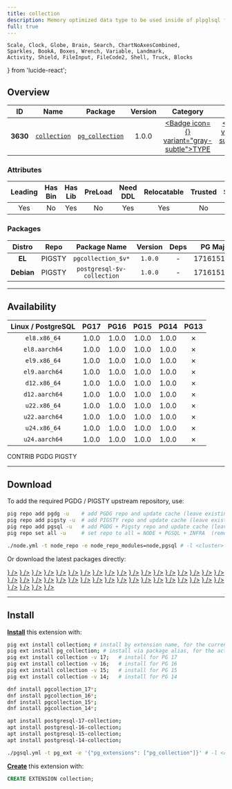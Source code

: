 ```yaml
---
title: collection
description: Memory optimized data type to be used inside of plpglsql func
full: true
---
```


    Scale, Clock, Globe, Brain, Search, ChartNoAxesCombined,
    Sparkles, BookA, Boxes, Wrench, Variable, Landmark,
    Activity, Shield, FileInput, FileCode2, Shell, Truck, Blocks
} from 'lucide-react';

## Overview

| <TooltipIconButton tooltip="Extension unique identifier" side="top">ID</TooltipIconButton> | <TooltipIconButton tooltip="Extension name" side="top">Name</TooltipIconButton> | <TooltipIconButton tooltip="Package name for installation" side="top">Package</TooltipIconButton> | <TooltipIconButton tooltip="Latest available extension version" side="top">Version</TooltipIconButton> | <TooltipIconButton tooltip="Extension category" side="top">Category</TooltipIconButton> | <TooltipIconButton tooltip="Open source license" side="top">License</TooltipIconButton> | <TooltipIconButton tooltip="Programming language" side="top">Lang</TooltipIconButton> |
|:--------:|:--------:|:----------:|:--------------:|:---------------------------------------:|:------------------------------------------------------:|:----:|
| **3630** | [`collection`](https://github.com/aws/pgcollection) | [`pg_collection`](/ext/collection) | 1.0.0 | <a href="/ext/type" className="no-underline"><Badge icon={<Boxes />} variant="gray-subtle">TYPE</Badge></a> | <a href="/ext/list/license#apache-20" className="no-underline"><Badge icon={<Scale />} variant="green-subtle">Apache-2.0</Badge></a> | <a href="/ext/list/lang#c"><Badge icon={<FileCode2 />} variant="blue-subtle">C</Badge></a> |

### Attributes

| <TooltipIconButton tooltip="The Primary Leading extension in the Package" side="top">Leading</TooltipIconButton> | <TooltipIconButton tooltip="Contains binary utils" side="top">Has Bin</TooltipIconButton> | <TooltipIconButton tooltip="Contains .so shared library files" side="top">Has Lib</TooltipIconButton> | <TooltipIconButton tooltip="Requires preloading via shared_preload_libraries" side="top">PreLoad</TooltipIconButton> | <TooltipIconButton tooltip="Requires CREATE EXTENSION DDL command" side="top">Need DDL</TooltipIconButton> | <TooltipIconButton tooltip="Can be installed in any schema" side="top">Relocatable</TooltipIconButton> | <TooltipIconButton tooltip="Can be created by non-superuser" side="top">Trusted</TooltipIconButton> | <TooltipIconButton tooltip="Schemas used by this extension" side="top">Schemas</TooltipIconButton> |
|:-------:|:-------:|:-------:|:-------:|:--------:|:-----------:|:-------:|:-------:|
| Yes | No | Yes | No | Yes | Yes | No | - |

### Packages

| <TooltipIconButton tooltip="Linux distribution family, EL or Debian" side="top">Distro</TooltipIconButton> | <TooltipIconButton tooltip="Package repository" side="top">Repo</TooltipIconButton> | <TooltipIconButton tooltip="The RPM/DEB Package Name Pattern (replace $v with real pg major)" side="top">Package Name</TooltipIconButton> | <TooltipIconButton tooltip="Latest package version" side="top">Version</TooltipIconButton> | <TooltipIconButton tooltip="RPM/DEB Package dependencies" side="top">Deps</TooltipIconButton> | <TooltipIconButton tooltip="Available in these PostgreSQL Major Versions" side="top">PG Major</TooltipIconButton> |
|:----------:|:--------:|:------------------------:|:-----------:|:------------:|:------------------:|
|   **EL**   | <Badge variant="amber-subtle"><span className="font-bold">PIGSTY</span></Badge> | `pgcollection_$v*` | `1.0.0` | - | <Badge variant="green-subtle">17</Badge><Badge variant="green-subtle">16</Badge><Badge variant="green-subtle">15</Badge><Badge variant="green-subtle">14</Badge><Badge variant="red-subtle">13</Badge> |
| **Debian** | <Badge variant="amber-subtle"><span className="font-bold">PIGSTY</span></Badge> | `postgresql-$v-collection` | `1.0.0` | - | <Badge variant="green-subtle">17</Badge><Badge variant="green-subtle">16</Badge><Badge variant="green-subtle">15</Badge><Badge variant="green-subtle">14</Badge><Badge variant="red-subtle">13</Badge> |



------

## Availability

| <TooltipIconButton tooltip="Linux Distro Arch / PostgreSQL Major Version" side="top">Linux / PostgreSQL </TooltipIconButton> | **PG17** | **PG16** | **PG15** | **PG14** | <span className="text-red-500">**PG13**</span> |
|:-----:|:-----:|:-----:|:-----:|:-----:|:-----:|
| `el8.x86_64` | <Badge variant="amber-subtle">1.0.0</Badge> | <Badge variant="amber-subtle">1.0.0</Badge> | <Badge variant="amber-subtle">1.0.0</Badge> | <Badge variant="amber-subtle">1.0.0</Badge> | <Badge variant="red-subtle">✗</Badge> |
| `el8.aarch64` | <Badge variant="amber-subtle">1.0.0</Badge> | <Badge variant="amber-subtle">1.0.0</Badge> | <Badge variant="amber-subtle">1.0.0</Badge> | <Badge variant="amber-subtle">1.0.0</Badge> | <Badge variant="red-subtle">✗</Badge> |
| `el9.x86_64` | <Badge variant="amber-subtle">1.0.0</Badge> | <Badge variant="amber-subtle">1.0.0</Badge> | <Badge variant="amber-subtle">1.0.0</Badge> | <Badge variant="amber-subtle">1.0.0</Badge> | <Badge variant="red-subtle">✗</Badge> |
| `el9.aarch64` | <Badge variant="amber-subtle">1.0.0</Badge> | <Badge variant="amber-subtle">1.0.0</Badge> | <Badge variant="amber-subtle">1.0.0</Badge> | <Badge variant="amber-subtle">1.0.0</Badge> | <Badge variant="red-subtle">✗</Badge> |
| `d12.x86_64` | <Badge variant="amber-subtle">1.0.0</Badge> | <Badge variant="amber-subtle">1.0.0</Badge> | <Badge variant="amber-subtle">1.0.0</Badge> | <Badge variant="amber-subtle">1.0.0</Badge> | <Badge variant="red-subtle">✗</Badge> |
| `d12.aarch64` | <Badge variant="amber-subtle">1.0.0</Badge> | <Badge variant="amber-subtle">1.0.0</Badge> | <Badge variant="amber-subtle">1.0.0</Badge> | <Badge variant="amber-subtle">1.0.0</Badge> | <Badge variant="red-subtle">✗</Badge> |
| `u22.x86_64` | <Badge variant="amber-subtle">1.0.0</Badge> | <Badge variant="amber-subtle">1.0.0</Badge> | <Badge variant="amber-subtle">1.0.0</Badge> | <Badge variant="amber-subtle">1.0.0</Badge> | <Badge variant="red-subtle">✗</Badge> |
| `u22.aarch64` | <Badge variant="amber-subtle">1.0.0</Badge> | <Badge variant="amber-subtle">1.0.0</Badge> | <Badge variant="amber-subtle">1.0.0</Badge> | <Badge variant="amber-subtle">1.0.0</Badge> | <Badge variant="red-subtle">✗</Badge> |
| `u24.x86_64` | <Badge variant="amber-subtle">1.0.0</Badge> | <Badge variant="amber-subtle">1.0.0</Badge> | <Badge variant="amber-subtle">1.0.0</Badge> | <Badge variant="amber-subtle">1.0.0</Badge> | <Badge variant="red-subtle">✗</Badge> |
| `u24.aarch64` | <Badge variant="amber-subtle">1.0.0</Badge> | <Badge variant="amber-subtle">1.0.0</Badge> | <Badge variant="amber-subtle">1.0.0</Badge> | <Badge variant="amber-subtle">1.0.0</Badge> | <Badge variant="red-subtle">✗</Badge> |

<Badge variant="green-subtle"><span className="font-black">CONTRIB</span></Badge> <Badge variant="blue-subtle"><span className="font-black">PGDG</span></Badge> <Badge variant="amber-subtle"><span className="font-black">PIGSTY</span></Badge>

------

## Download

To add the required PGDG / PIGSTY upstream repository, use:

```bash tab="pig"
pig repo add pgdg -u    # add PGDG repo and update cache (leave existing repos)
pig repo add pigsty -u  # add PIGSTY repo and update cache (leave existing repos)
pig repo add pgsql -u   # add PGDG + Pigsty repo and update cache (leave existing repos)
pig repo set all -u     # set repo to all = NODE + PGSQL + INFRA  (remove existing repos)
```
```bash tab="pigsty"
./node.yml -t node_repo -e node_repo_modules=node,pgsql # -l <cluster>
```

Or download the latest packages directly:

<Files>
    <Folder name="el8.x86_64">
        <a href="https://repo.pigsty.io/yum/pgsql/el8.x86_64/pgcollection_17-1.0.0-1PIGSTY.el8.x86_64.rpm"><File name="pgcollection_17-1.0.0-1PIGSTY.el8.x86_64.rpm" icon={<Package className="text-emerald-500" />} /></a>
        <a href="https://repo.pigsty.io/yum/pgsql/el8.x86_64/pgcollection_16-1.0.0-1PIGSTY.el8.x86_64.rpm"><File name="pgcollection_16-1.0.0-1PIGSTY.el8.x86_64.rpm" icon={<Package className="text-emerald-500" />} /></a>
        <a href="https://repo.pigsty.io/yum/pgsql/el8.x86_64/pgcollection_15-1.0.0-1PIGSTY.el8.x86_64.rpm"><File name="pgcollection_15-1.0.0-1PIGSTY.el8.x86_64.rpm" icon={<Package className="text-emerald-500" />} /></a>
        <a href="https://repo.pigsty.io/yum/pgsql/el8.x86_64/pgcollection_14-1.0.0-1PIGSTY.el8.x86_64.rpm"><File name="pgcollection_14-1.0.0-1PIGSTY.el8.x86_64.rpm" icon={<Package className="text-emerald-500" />} /></a>
    </Folder>
    <Folder name="el8.aarch64">
        <a href="https://repo.pigsty.io/yum/pgsql/el8.aarch64/pgcollection_17-1.0.0-1PIGSTY.el8.aarch64.rpm"><File name="pgcollection_17-1.0.0-1PIGSTY.el8.aarch64.rpm" icon={<Package className="text-orange-500" />} /></a>
        <a href="https://repo.pigsty.io/yum/pgsql/el8.aarch64/pgcollection_16-1.0.0-1PIGSTY.el8.aarch64.rpm"><File name="pgcollection_16-1.0.0-1PIGSTY.el8.aarch64.rpm" icon={<Package className="text-orange-500" />} /></a>
        <a href="https://repo.pigsty.io/yum/pgsql/el8.aarch64/pgcollection_15-1.0.0-1PIGSTY.el8.aarch64.rpm"><File name="pgcollection_15-1.0.0-1PIGSTY.el8.aarch64.rpm" icon={<Package className="text-orange-500" />} /></a>
        <a href="https://repo.pigsty.io/yum/pgsql/el8.aarch64/pgcollection_14-1.0.0-1PIGSTY.el8.aarch64.rpm"><File name="pgcollection_14-1.0.0-1PIGSTY.el8.aarch64.rpm" icon={<Package className="text-orange-500" />} /></a>
    </Folder>
    <Folder name="el9.x86_64">
        <a href="https://repo.pigsty.io/yum/pgsql/el9.x86_64/pgcollection_17-1.0.0-1PIGSTY.el9.x86_64.rpm"><File name="pgcollection_17-1.0.0-1PIGSTY.el9.x86_64.rpm" icon={<Package className="text-emerald-500" />} /></a>
        <a href="https://repo.pigsty.io/yum/pgsql/el9.x86_64/pgcollection_16-1.0.0-1PIGSTY.el9.x86_64.rpm"><File name="pgcollection_16-1.0.0-1PIGSTY.el9.x86_64.rpm" icon={<Package className="text-emerald-500" />} /></a>
        <a href="https://repo.pigsty.io/yum/pgsql/el9.x86_64/pgcollection_15-1.0.0-1PIGSTY.el9.x86_64.rpm"><File name="pgcollection_15-1.0.0-1PIGSTY.el9.x86_64.rpm" icon={<Package className="text-emerald-500" />} /></a>
        <a href="https://repo.pigsty.io/yum/pgsql/el9.x86_64/pgcollection_14-1.0.0-1PIGSTY.el9.x86_64.rpm"><File name="pgcollection_14-1.0.0-1PIGSTY.el9.x86_64.rpm" icon={<Package className="text-emerald-500" />} /></a>
    </Folder>
    <Folder name="el9.aarch64">
        <a href="https://repo.pigsty.io/yum/pgsql/el9.aarch64/pgcollection_17-1.0.0-1PIGSTY.el9.aarch64.rpm"><File name="pgcollection_17-1.0.0-1PIGSTY.el9.aarch64.rpm" icon={<Package className="text-orange-500" />} /></a>
        <a href="https://repo.pigsty.io/yum/pgsql/el9.aarch64/pgcollection_16-1.0.0-1PIGSTY.el9.aarch64.rpm"><File name="pgcollection_16-1.0.0-1PIGSTY.el9.aarch64.rpm" icon={<Package className="text-orange-500" />} /></a>
        <a href="https://repo.pigsty.io/yum/pgsql/el9.aarch64/pgcollection_15-1.0.0-1PIGSTY.el9.aarch64.rpm"><File name="pgcollection_15-1.0.0-1PIGSTY.el9.aarch64.rpm" icon={<Package className="text-orange-500" />} /></a>
        <a href="https://repo.pigsty.io/yum/pgsql/el9.aarch64/pgcollection_14-1.0.0-1PIGSTY.el9.aarch64.rpm"><File name="pgcollection_14-1.0.0-1PIGSTY.el9.aarch64.rpm" icon={<Package className="text-orange-500" />} /></a>
    </Folder>
    <Folder name="d12.x86_64">
        <a href="https://repo.pigsty.io/apt/pgsql/bookworm/pool/main/c/collection/postgresql-17-collection_1.0.0-1PIGSTY~bookworm_amd64.deb"><File name="postgresql-17-collection_1.0.0-1PIGSTY~bookworm_amd64.deb" icon={<Box className="text-emerald-500" />} /></a>
        <a href="https://repo.pigsty.io/apt/pgsql/bookworm/pool/main/c/collection/postgresql-16-collection_1.0.0-1PIGSTY~bookworm_amd64.deb"><File name="postgresql-16-collection_1.0.0-1PIGSTY~bookworm_amd64.deb" icon={<Box className="text-emerald-500" />} /></a>
        <a href="https://repo.pigsty.io/apt/pgsql/bookworm/pool/main/c/collection/postgresql-15-collection_1.0.0-1PIGSTY~bookworm_amd64.deb"><File name="postgresql-15-collection_1.0.0-1PIGSTY~bookworm_amd64.deb" icon={<Box className="text-emerald-500" />} /></a>
        <a href="https://repo.pigsty.io/apt/pgsql/bookworm/pool/main/c/collection/postgresql-14-collection_1.0.0-1PIGSTY~bookworm_amd64.deb"><File name="postgresql-14-collection_1.0.0-1PIGSTY~bookworm_amd64.deb" icon={<Box className="text-emerald-500" />} /></a>
    </Folder>
    <Folder name="d12.aarch64">
        <a href="https://repo.pigsty.io/apt/pgsql/bookworm/pool/main/c/collection/postgresql-17-collection_1.0.0-1PIGSTY~bookworm_arm64.deb"><File name="postgresql-17-collection_1.0.0-1PIGSTY~bookworm_arm64.deb" icon={<Box className="text-orange-500" />} /></a>
        <a href="https://repo.pigsty.io/apt/pgsql/bookworm/pool/main/c/collection/postgresql-16-collection_1.0.0-1PIGSTY~bookworm_arm64.deb"><File name="postgresql-16-collection_1.0.0-1PIGSTY~bookworm_arm64.deb" icon={<Box className="text-orange-500" />} /></a>
        <a href="https://repo.pigsty.io/apt/pgsql/bookworm/pool/main/c/collection/postgresql-15-collection_1.0.0-1PIGSTY~bookworm_arm64.deb"><File name="postgresql-15-collection_1.0.0-1PIGSTY~bookworm_arm64.deb" icon={<Box className="text-orange-500" />} /></a>
        <a href="https://repo.pigsty.io/apt/pgsql/bookworm/pool/main/c/collection/postgresql-14-collection_1.0.0-1PIGSTY~bookworm_arm64.deb"><File name="postgresql-14-collection_1.0.0-1PIGSTY~bookworm_arm64.deb" icon={<Box className="text-orange-500" />} /></a>
    </Folder>
    <Folder name="u22.x86_64">
        <a href="https://repo.pigsty.io/apt/pgsql/jammy/pool/main/c/collection/postgresql-17-collection_1.0.0-1PIGSTY~jammy_amd64.deb"><File name="postgresql-17-collection_1.0.0-1PIGSTY~jammy_amd64.deb" icon={<Box className="text-emerald-500" />} /></a>
        <a href="https://repo.pigsty.io/apt/pgsql/jammy/pool/main/c/collection/postgresql-16-collection_1.0.0-1PIGSTY~jammy_amd64.deb"><File name="postgresql-16-collection_1.0.0-1PIGSTY~jammy_amd64.deb" icon={<Box className="text-emerald-500" />} /></a>
        <a href="https://repo.pigsty.io/apt/pgsql/jammy/pool/main/c/collection/postgresql-15-collection_1.0.0-1PIGSTY~jammy_amd64.deb"><File name="postgresql-15-collection_1.0.0-1PIGSTY~jammy_amd64.deb" icon={<Box className="text-emerald-500" />} /></a>
        <a href="https://repo.pigsty.io/apt/pgsql/jammy/pool/main/c/collection/postgresql-14-collection_1.0.0-1PIGSTY~jammy_amd64.deb"><File name="postgresql-14-collection_1.0.0-1PIGSTY~jammy_amd64.deb" icon={<Box className="text-emerald-500" />} /></a>
    </Folder>
    <Folder name="u22.aarch64">
        <a href="https://repo.pigsty.io/apt/pgsql/jammy/pool/main/c/collection/postgresql-17-collection_1.0.0-1PIGSTY~jammy_arm64.deb"><File name="postgresql-17-collection_1.0.0-1PIGSTY~jammy_arm64.deb" icon={<Box className="text-orange-500" />} /></a>
        <a href="https://repo.pigsty.io/apt/pgsql/jammy/pool/main/c/collection/postgresql-16-collection_1.0.0-1PIGSTY~jammy_arm64.deb"><File name="postgresql-16-collection_1.0.0-1PIGSTY~jammy_arm64.deb" icon={<Box className="text-orange-500" />} /></a>
        <a href="https://repo.pigsty.io/apt/pgsql/jammy/pool/main/c/collection/postgresql-15-collection_1.0.0-1PIGSTY~jammy_arm64.deb"><File name="postgresql-15-collection_1.0.0-1PIGSTY~jammy_arm64.deb" icon={<Box className="text-orange-500" />} /></a>
        <a href="https://repo.pigsty.io/apt/pgsql/jammy/pool/main/c/collection/postgresql-14-collection_1.0.0-1PIGSTY~jammy_arm64.deb"><File name="postgresql-14-collection_1.0.0-1PIGSTY~jammy_arm64.deb" icon={<Box className="text-orange-500" />} /></a>
    </Folder>
    <Folder name="u24.x86_64">
        <a href="https://repo.pigsty.io/apt/pgsql/noble/pool/main/c/collection/postgresql-17-collection_1.0.0-1PIGSTY~noble_amd64.deb"><File name="postgresql-17-collection_1.0.0-1PIGSTY~noble_amd64.deb" icon={<Box className="text-emerald-500" />} /></a>
        <a href="https://repo.pigsty.io/apt/pgsql/noble/pool/main/c/collection/postgresql-16-collection_1.0.0-1PIGSTY~noble_amd64.deb"><File name="postgresql-16-collection_1.0.0-1PIGSTY~noble_amd64.deb" icon={<Box className="text-emerald-500" />} /></a>
        <a href="https://repo.pigsty.io/apt/pgsql/noble/pool/main/c/collection/postgresql-15-collection_1.0.0-1PIGSTY~noble_amd64.deb"><File name="postgresql-15-collection_1.0.0-1PIGSTY~noble_amd64.deb" icon={<Box className="text-emerald-500" />} /></a>
        <a href="https://repo.pigsty.io/apt/pgsql/noble/pool/main/c/collection/postgresql-14-collection_1.0.0-1PIGSTY~noble_amd64.deb"><File name="postgresql-14-collection_1.0.0-1PIGSTY~noble_amd64.deb" icon={<Box className="text-emerald-500" />} /></a>
    </Folder>
    <Folder name="u24.aarch64">
        <a href="https://repo.pigsty.io/apt/pgsql/noble/pool/main/c/collection/postgresql-17-collection_1.0.0-1PIGSTY~noble_arm64.deb"><File name="postgresql-17-collection_1.0.0-1PIGSTY~noble_arm64.deb" icon={<Box className="text-orange-500" />} /></a>
        <a href="https://repo.pigsty.io/apt/pgsql/noble/pool/main/c/collection/postgresql-16-collection_1.0.0-1PIGSTY~noble_arm64.deb"><File name="postgresql-16-collection_1.0.0-1PIGSTY~noble_arm64.deb" icon={<Box className="text-orange-500" />} /></a>
        <a href="https://repo.pigsty.io/apt/pgsql/noble/pool/main/c/collection/postgresql-15-collection_1.0.0-1PIGSTY~noble_arm64.deb"><File name="postgresql-15-collection_1.0.0-1PIGSTY~noble_arm64.deb" icon={<Box className="text-orange-500" />} /></a>
        <a href="https://repo.pigsty.io/apt/pgsql/noble/pool/main/c/collection/postgresql-14-collection_1.0.0-1PIGSTY~noble_arm64.deb"><File name="postgresql-14-collection_1.0.0-1PIGSTY~noble_arm64.deb" icon={<Box className="text-orange-500" />} /></a>
    </Folder>
</Files>

------

## Install

[**Install**](/docs/pgsql/ext/install) this extension with:

```bash tab="pig"
pig ext install collection; # install by extension name, for the current active PG version
pig ext install pg_collection; # install via package alias, for the active PG version
pig ext install collection -v 17;   # install for PG 17
pig ext install collection -v 16;   # install for PG 16
pig ext install collection -v 15;   # install for PG 15
pig ext install collection -v 14;   # install for PG 14
```
```bash tab="yum" 
dnf install pgcollection_17*;
dnf install pgcollection_16*;
dnf install pgcollection_15*;
dnf install pgcollection_14*;
```
```bash tab="apt" 
apt install postgresql-17-collection;
apt install postgresql-16-collection;
apt install postgresql-15-collection;
apt install postgresql-14-collection;
```
```bash tab="ansible"
./pgsql.yml -t pg_ext -e '{"pg_extensions": ["pg_collection"]}' # -l <cls>
```

[**Create**](/docs/pgsql/ext/create) this extension with:

```sql
CREATE EXTENSION collection;
```


